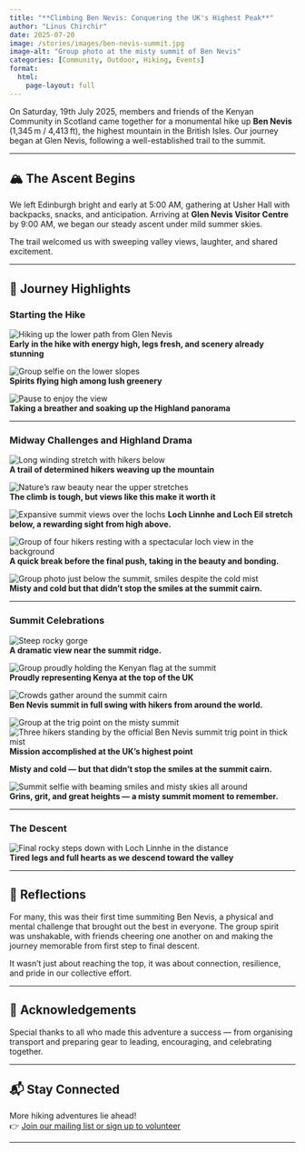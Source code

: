 ```yaml
---
title: "**Climbing Ben Nevis: Conquering the UK's Highest Peak**"
author: "Linus Chirchir"
date: 2025-07-20
image: /stories/images/ben-nevis-summit.jpg
image-alt: "Group photo at the misty summit of Ben Nevis"
categories: [Community, Outdoor, Hiking, Events]
format:
  html:
    page-layout: full
---
```


On Saturday, 19th July 2025, members and friends of the Kenyan Community in Scotland came together for a monumental hike up **Ben Nevis** (1,345 m / 4,413 ft), the highest mountain in the British Isles. Our journey began at Glen Nevis, following a well-established trail to the summit.

---

## 🏔️ The Ascent Begins

We left Edinburgh bright and early at 5:00 AM, gathering at Usher Hall with backpacks, snacks, and anticipation. Arriving at **Glen Nevis Visitor Centre** by 9:00 AM, we began our steady ascent under mild summer skies.

The trail welcomed us with sweeping valley views, laughter, and shared excitement.

---

## 📸 Journey Highlights

### Starting the Hike

![Hiking up the lower path from Glen Nevis](/stories/images/ben-nevis-1.jpg)  
**Early in the hike with energy high, legs fresh, and scenery already stunning**

![Group selfie on the lower slopes](/stories/images/ben-nevis-2.jpg)  
**Spirits flying high among lush greenery**

![Pause to enjoy the view](/stories/images/ben-nevis-3.jpg)  
**Taking a breather and soaking up the Highland panorama**

---

### Midway Challenges and Highland Drama

![Long winding stretch with hikers below](/stories/images/ben-nevis-4.jpg)  
**A trail of determined hikers weaving up the mountain**

![Nature’s raw beauty near the upper stretches](/stories/images/ben-nevis-5.jpg)  
**The climb is tough, but views like this make it worth it**

![Expansive summit views over the lochs](/stories/images/ben-nevis-12.jpg)
**Loch Linnhe and Loch Eil stretch below, a rewarding sight from high above.**

![Group of four hikers resting with a spectacular loch view in the background](/stories/images/ben-nevis-11.jpg)  
**A quick break before the final push, taking in the beauty and bonding.**

![Group photo just below the summit, smiles despite the cold mist](/stories/images/ben-nevis-9.jpg)  
**Misty and cold but that didn't stop the smiles at the summit cairn.**

---

### Summit Celebrations

![Steep rocky gorge](/stories/images/ben-nevis-6.jpg)  
**A dramatic view near the summit ridge.**

![Group proudly holding the Kenyan flag at the summit](/stories/images/ben-nevis-13.jpg)  
**Proudly representing Kenya at the top of the UK**

![Crowds gather around the summit cairn](/stories/images/ben-nevis-8.jpg)  
**Ben Nevis summit in full swing with hikers from around the world.**

![Group at the trig point on the misty summit](/stories/images/ben-nevis-8.jpg)  
![Three hikers standing by the official Ben Nevis summit trig point in thick mist](/stories/images/ben-nevis-summit.jpg)  
**Mission accomplished at the UK’s highest point**
 
**Misty and cold — but that didn't stop the smiles at the summit cairn.**

![Summit selfie with beaming smiles and misty skies all around](/stories/images/ben-nevis-7.jpg)  
**Grins, grit, and great heights — a misty summit moment to remember.**

---

### The Descent

![Final rocky steps down with Loch Linnhe in the distance](/stories/images/ben-nevis-10.jpg)  
**Tired legs and full hearts as we descend toward the valley**

---

## 💬 Reflections

For many, this was their first time summiting Ben Nevis, a physical and mental challenge that brought out the best in everyone. The group spirit was unshakable, with friends cheering one another on and making the journey memorable from first step to final descent.

It wasn’t just about reaching the top, it was about connection, resilience, and pride in our collective effort.

---

## 🙌 Acknowledgements

Special thanks to all who made this adventure a success — from organising transport and preparing gear to leading, encouraging, and celebrating together.

---

## 📬 Stay Connected

More hiking adventures lie ahead!  
👉 [Join our mailing list or sign up to volunteer](../contact.qmd#contact-form)

---